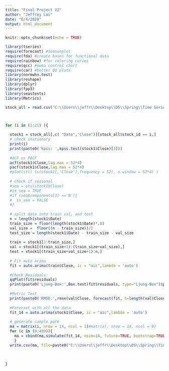 ---
title: "Final Project V2"
author: "Jeffrey Lai"
date: "6/4/2020"
output: html_document
---

```{r setup, include=FALSE}
knitr::opts_chunk$set(echo = TRUE)
```

```{r}
library(tseries)
require(forecast) #seasonplot
require(fda) #create bases for functional data
require(rainbow) #for coloring curves
require(qcc) #ewma control chart
require(car) #better QQ plots
library(normwhn.test)
library(reshape)
library(dplyr)
library(fpp3)
library(seastests)
library(Metrics)
```

```{r}
stock_all = read.csv("C:\\Users\\jeffr\\Desktop\\DS\\Spring\\Time Series\\Final Project\\stock_series_train.csv")



for (i in (1:21) ){
  
  stock1 = stock_all[,c( "Date","Close")][stock_all$stock_id == i,]
  # check stationary
  print(i)
  print(paste0('kpss: ',kpss.test(stock1$Close)[3]))
  
  #ACF vs PACF
  acf(stock1$Close,lag.max = 52*4)
  pacf(stock1$Close,lag.max = 52*4)
  #plot(stl( ts(stock1[,'Close'],frequency = 52), s.window = 52*4) )
  
  # check if seasonal
  #sea = ets(stock1$Close)
  #is_sea = TRUE
  #if (sea$components[3] =='N'){
  #  is_sea = FALSE
  #}
  
  # split data into train val, and test
  n = length(stock1$Date)
  train_size = floor(length(stock1$Date)*.8)
  val_size =  floor((n - train_size))/2
  test_size = length(stock1$Date) - train_size - val_size
  
  train = stock1[1:train_size,]
  val = stock1[(train_size+1):(train_size+val_size),]
  test = stock1[(train_size+val_size+1):n,]
  
  # Fit auto arima
  fit = auto.arima(train$Close, ic = "aic",lambda = 'auto')
  
  #Check Residuals:
  qqPlot(fit$residuals)
  print(paste0('Ljung-Box:',Box.test(fit$residuals, type="Ljung-Box")$p.value))
  
  #Metric Test
  print(paste0('RMSE:',rmse(val$Close, forecast(fit, h=length(val$Close))$mean)))
  
  #Forecast with all the data
  fit_14 = auto.arima(stock1$Close, ic = "aic",lambda = 'auto')
  
  # generate sample path
  ma = matrix(i, nrow = 14, ncol = 1)#matrix(, nrow = 14, ncol = 0)
  for (c in (0:499)){
    ma = cbind(ma,simulate(fit_14, nsim=14, future=TRUE, bootstrap=TRUE)[1:14])
    }
  write.csv(ma, file=paste0("C:\\Users\\jeffr\\Desktop\\DS\\Spring\\Time Series\\Final Project\\stock_prediction_simulate", i, ".csv"),row.names=FALSE)
  
  
  
}  
```


